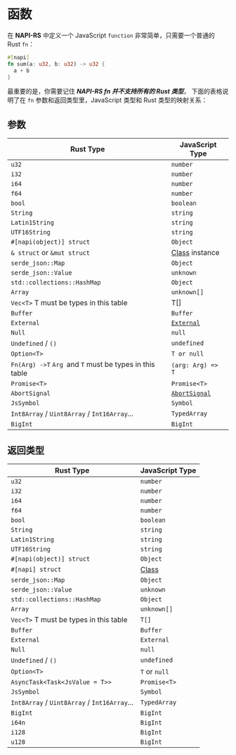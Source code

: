 ---
---

# 函数

在 **NAPI-RS** 中定义一个 JavaScript `function` 非常简单，只需要一个普通的 Rust `fn`：

```rust filename="lib.rs"
#[napi]
fn sum(a: u32, b: u32) -> u32 {
  a + b
}
```

最重要的是，你需要记住 **_NAPI-RS fn 并不支持所有的 Rust 类型_**，
下面的表格说明了在 `fn` 参数和返回类型里，JavaScript 类型和 Rust 类型的映射关系：

## 参数

| Rust Type                                               | JavaScript Type                                                               |
| ------------------------------------------------------- | ----------------------------------------------------------------------------- |
| `u32`                                                   | `number`                                                                      |
| `i32`                                                   | `number`                                                                      |
| `i64`                                                   | `number`                                                                      |
| `f64`                                                   | `number`                                                                      |
| `bool`                                                  | `boolean`                                                                     |
| `String`                                                | `string`                                                                      |
| `Latin1String`                                          | `string`                                                                      |
| `UTF16String`                                           | `string`                                                                      |
| `#[napi(object)] struct`                                | `Object`                                                                      |
| `& struct` or `&mut struct`                             | [Class](./class) instance                                                     |
| `serde_json::Map`                                       | `Object`                                                                      |
| `serde_json::Value`                                     | `unknown`                                                                     |
| `std::collections::HashMap`                             | `Object`                                                                      |
| `Array`                                                 | `unknown[]`                                                                   |
| `Vec<T>` T must be types in this table                  | T[]                                                                           |
| `Buffer`                                                | `Buffer`                                                                      |
| `External`                                              | [`External`](https://nodejs.org/api/n-api.html#napi_create_external)          |
| `Null`                                                  | `null`                                                                        |
| `Undefined` / `()`                                      | `undefined`                                                                   |
| `Option<T>`                                             | `T or null`                                                                   |
| `Fn(Arg) ->T` `Arg `and `T` must be types in this table | `(arg: Arg) => T`                                                             |
| `Promise<T>`                                            | `Promise<T>`                                                                  |
| `AbortSignal`                                           | [`AbortSignal`](https://developer.mozilla.org/en-US/docs/Web/API/AbortSignal) |
| `JsSymbol`                                              | `Symbol`                                                                      |
| `Int8Array` / `Uint8Array` / `Int16Array`...            | `TypedArray`                                                                  |
| `BigInt`                                                | `BigInt`                                                                      |

## 返回类型

| Rust Type                                    | JavaScript Type  |
| -------------------------------------------- | ---------------- |
| `u32`                                        | `number`         |
| `i32`                                        | `number`         |
| `i64`                                        | `number`         |
| `f64`                                        | `number`         |
| `bool`                                       | `boolean`        |
| `String`                                     | `string`         |
| `Latin1String`                               | `string`         |
| `UTF16String`                                | `string`         |
| `#[napi(object)] struct`                     | `Object`         |
| `#[napi] struct`                             | [Class](./class) |
| `serde_json::Map`                            | `Object`         |
| `serde_json::Value`                          | `unknown`        |
| `std::collections::HashMap`                  | `Object`         |
| `Array`                                      | `unknown[]`      |
| `Vec<T>` T must be types in this table       | `T[]`            |
| `Buffer`                                     | `Buffer`         |
| `External`                                   | `External`       |
| `Null`                                       | `null`           |
| `Undefined` / `()`                           | `undefined`      |
| `Option<T>`                                  | `T` or `null`    |
| `AsyncTask<Task<JsValue = T>>`               | `Promise<T>`     |
| `JsSymbol`                                   | `Symbol`         |
| `Int8Array` / `Uint8Array` / `Int16Array`... | `TypedArray`     |
| `BigInt`                                     | `BigInt`         |
| `i64n`                                       | `BigInt`         |
| `i128`                                       | `BigInt`         |
| `u128`                                       | `BigInt`         |
